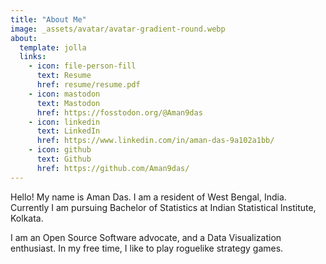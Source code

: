 ```yaml
---
title: "About Me"
image: _assets/avatar/avatar-gradient-round.webp
about:
  template: jolla
  links:
    - icon: file-person-fill
      text: Resume
      href: resume/resume.pdf
    - icon: mastodon
      text: Mastodon
      href: https://fosstodon.org/@Aman9das
    - icon: linkedin
      text: LinkedIn
      href: https://www.linkedin.com/in/aman-das-9a102a1bb/
    - icon: github
      text: Github
      href: https://github.com/Aman9das/
---
```


Hello! My name is Aman Das. I am a resident of West Bengal, India. Currently I am pursuing Bachelor of Statistics at Indian Statistical Institute, Kolkata.

I am an Open Source Software advocate, and a Data Visualization enthusiast. In my free time, I like to play roguelike strategy games.

